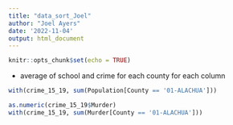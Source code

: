 ```yaml
---
title: "data_sort_Joel"
author: "Joel Ayers"
date: '2022-11-04'
output: html_document
---
```


```r
knitr::opts_chunk$set(echo = TRUE)
```

+ average of school and crime for each county for each column

```r
with(crime_15_19, sum(Population[County == '01-ALACHUA']))

```
```r
as.numeric(crime_15_19$Murder)
with(crime_15_19, sum(Murder[County == '01-ALACHUA']))

```

